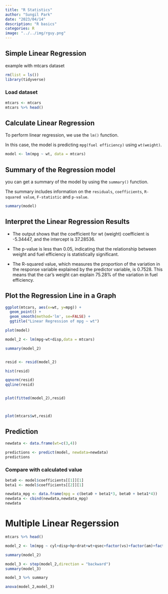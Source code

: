 ```yaml
---
title: "R Statistics"
author: "Sungil Park"
date: "2023/04/14"
description: "R basics"
categories: R
image: "../../img/rguy.png"
---
```


## Simple Linear Regression

example with mtcars dataset

```r
rm(list = ls())
library(tidyverse)
```

### Load dataset

```r
mtcars <- mtcars
mtcars %>% head()
```

## Calculate Linear Regression

To perform linear regression, we use the `lm()` function.

In this case, the model is predicting `mpg(fuel efficiency)` using `wt(weight)`.

```r
model <- lm(mpg ~ wt, data = mtcars)
```

## Summary of the Regression model

you can get a summary of the model by using the `summary()` function.

The summary includes information on the `residuals`, `coefficients`, `R-squared value`, `F-statistic` and `p-value`.

```r
summary(model)
```

## Interpret the Linear Regression Results

-   The output shows that the coefficient for wt (weight) coefficient is -5.34447, and the intercept is 37.28536.

-   The p-value is less than 0.05, indicating that the relationship between weight and fuel efficiency is statistically significant.

-   The R-squared value, which measures the proportion of the variation in the response variable explained by the predictor variable, is 0.7528. This means that the car's weight can explain 75.28% of the variation in fuel efficiency.

## Plot the Regression Line in a Graph

```r
ggplot(mtcars, aes(x=wt, y=mpg)) +
  geom_point() +
  geom_smooth(method='lm', se=FALSE) +
  ggtitle("Linear Regression of mpg ~ wt")
```

```r
plot(model)
```

```r
model_2 <- lm(mpg~wt+disp,data = mtcars)

summary(model_2)


resid <- resid(model_2)

hist(resid)

qqnorm(resid)
qqline(resid)


plot(fitted(model_2),resid)



plot(mtcars$wt,resid)

```

## Prediction

```r
newdata <- data.frame(wt=c(3,4))

predictions <- predict(model, newdata=newdata)
predictions
```

### Compare with calculated value

```r
beta0 <- model$coefficients[[1]][1]
beta1 <- model$coefficients[[2]][1]

newdata_mpg <- data.frame(mpg = c(beta0 + beta1*3, beta0 + beta1*4))
newdata <- cbind(newdata,newdata_mpg)
newdata
```

# Multiple Linear Regerssion

```r
mtcars %>% head()
```

```r
model_2 <- lm(mpg ~ cyl+disp+hp+drat+wt+qsec+factor(vs)+factor(am)+factor(gear)+factor(carb), data=mtcars)
```

```r
summary(model_2)
```

```r
model_3 <- step(model_2,direction = "backward")
summary(model_3)
```

```r
model_3 %>% summary
```

```r
anova(model_2,model_3)
```
